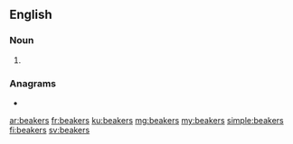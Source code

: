 ==English==

===Noun===
{{head|en|noun plural form}}

# {{plural of|beaker|lang=en}}

===Anagrams===
* {{l|en|rebakes}}

[[ar:beakers]]
[[fr:beakers]]
[[ku:beakers]]
[[mg:beakers]]
[[my:beakers]]
[[simple:beakers]]
[[fi:beakers]]
[[sv:beakers]]